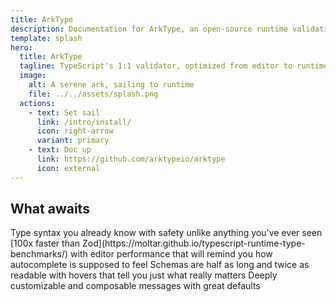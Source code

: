```yaml
---
title: ArkType
description: Documentation for ArkType, an open-source runtime validation library for TypeScript
template: splash
hero:
  title: ArkType
  tagline: TypeScript's 1:1 validator, optimized from editor to runtime.
  image:
    alt: A serene ark, sailing to runtime
    file: ../../assets/splash.png
  actions:
    - text: Set sail
      link: /intro/install/
      icon: right-arrow
      variant: primary
    - text: Doc up
      link: https://github.com/arktypeio/arktype
      icon: external
---
```



<div class="not-content">
	<HeroContents client:only="react" />
</div>

## What awaits

<CardGrid stagger>
	<Card title="Unparalleled DX" icon="seti:tsconfig">
		Type syntax you already know with safety unlike anything you've ever seen
	</Card>
	<Card title="Faster. Everywhere." icon="rocket">
		[100x faster than
		Zod](https://moltar.github.io/typescript-runtime-type-benchmarks/) with
		editor performance that will remind you how autocomplete is supposed to feel
	</Card>
	<Card title="Clear and concise" icon="magnifier">
		Schemas are half as long and twice as readable with hovers that tell you
		just what really matters
	</Card>
	<Card title="Better errors" icon="error">
		Deeply customizable and composable messages with great defaults
	</Card>
</CardGrid>
